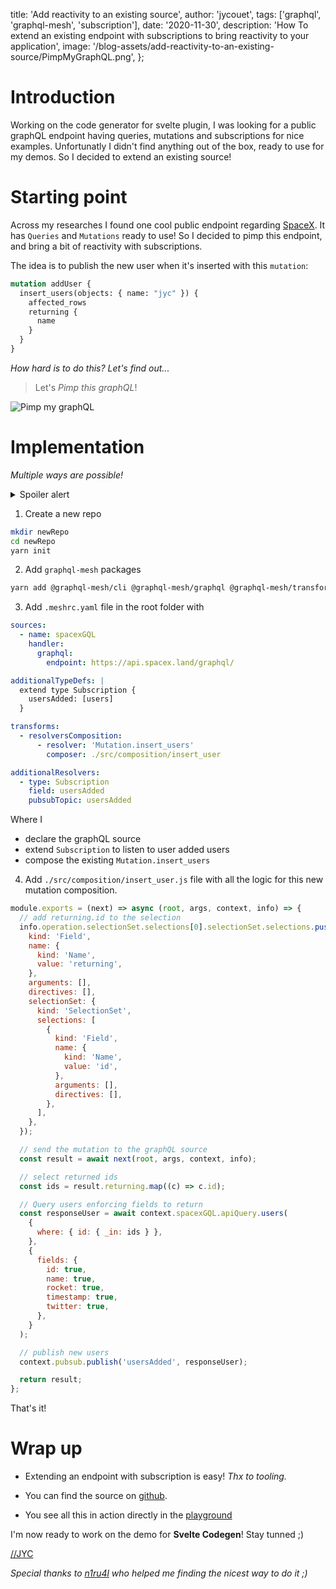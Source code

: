 
  title: 'Add reactivity to an existing source',
  author: 'jycouet',
  tags: ['graphql', 'graphql-mesh', 'subscription'],
  date: '2020-11-30',
  description:
    'How To extend an existing endpoint with subscriptions to bring reactivity to your application',
  image: '/blog-assets/add-reactivity-to-an-existing-source/PimpMyGraphQL.png',
};


# Introduction

Working on the code generator for svelte plugin, I was looking for a public graphQL endpoint having queries, mutations and subscriptions for nice examples.
Unfortunatly I didn't find anything out of the box, ready to use for my demos. So I decided to extend an existing source!

# Starting point

Across my researches I found one cool public endpoint regarding [SpaceX](https://api.spacex.land/graphql/). It has `Queries` and `Mutations` ready to use!
So I decided to pimp this endpoint, and bring a bit of reactivity with subscriptions.

The idea is to publish the new user when it's inserted with this `mutation`:

```graphql
mutation addUser {
  insert_users(objects: { name: "jyc" }) {
    affected_rows
    returning {
      name
    }
  }
}
```

_How hard is to do this? Let's find out..._

> Let's _Pimp this graphQL_!

![Pimp my graphQL](/blog-assets/add-reactivity-to-an-existing-source/PimpMyGraphQL.gif)

# Implementation

_Multiple ways are possible!_

<details>
  <summary>Spoiler alert</summary>
  Thanks to `graphql-mesh`, it's dead easy! 🚀🚀🚀
</details>

1. Create a new repo

```bash
mkdir newRepo
cd newRepo
yarn init
```

2. Add `graphql-mesh` packages

```bash
yarn add @graphql-mesh/cli @graphql-mesh/graphql @graphql-mesh/transform-resolvers-composition graphql
```

3. Add `.meshrc.yaml` file in the root folder with

```yaml
sources:
  - name: spacexGQL
    handler:
      graphql:
        endpoint: https://api.spacex.land/graphql/

additionalTypeDefs: |
  extend type Subscription {
    usersAdded: [users]
  }

transforms:
  - resolversComposition:
      - resolver: 'Mutation.insert_users'
        composer: ./src/composition/insert_user

additionalResolvers:
  - type: Subscription
    field: usersAdded
    pubsubTopic: usersAdded
```

Where I

- declare the graphQL source
- extend `Subscription` to listen to user added users
- compose the existing `Mutation.insert_users`

4. Add `./src/composition/insert_user.js` file with all the logic for this new mutation composition.

```js
module.exports = (next) => async (root, args, context, info) => {
  // add returning.id to the selection
  info.operation.selectionSet.selections[0].selectionSet.selections.push({
    kind: 'Field',
    name: {
      kind: 'Name',
      value: 'returning',
    },
    arguments: [],
    directives: [],
    selectionSet: {
      kind: 'SelectionSet',
      selections: [
        {
          kind: 'Field',
          name: {
            kind: 'Name',
            value: 'id',
          },
          arguments: [],
          directives: [],
        },
      ],
    },
  });

  // send the mutation to the graphQL source
  const result = await next(root, args, context, info);

  // select returned ids
  const ids = result.returning.map((c) => c.id);

  // Query users enforcing fields to return
  const responseUser = await context.spacexGQL.apiQuery.users(
    {
      where: { id: { _in: ids } },
    },
    {
      fields: {
        id: true,
        name: true,
        rocket: true,
        timestamp: true,
        twitter: true,
      },
    }
  );

  // publish new users
  context.pubsub.publish('usersAdded', responseUser);

  return result;
};
```

That's it!

# Wrap up

- Extending an endpoint with subscription is easy! _Thx to tooling._

- You can find the source on [github](https://github.com/jycouet/space-x-land-with-sub).

- You see all this in action directly in the [playground](https://space-x-land-with-sub.herokuapp.com/)

I'm now ready to work on the demo for **Svelte Codegen**! Stay tunned ;)

[//JYC](https://twitter.com/jycouet)

_Special thanks to [n1ru4l](https://twitter.com/n1rual) who helped me finding the nicest way to do it ;)_
